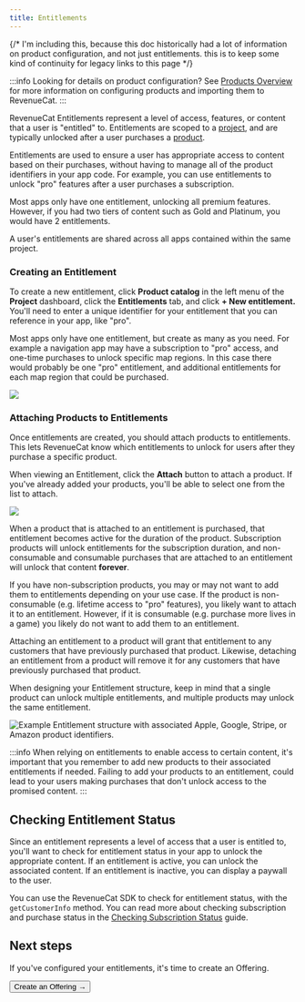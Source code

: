 ```yaml
---
title: Entitlements
---
```


{/* I'm including this, because this doc historically had a lot of information on product configuration, and not just entitlements. this is to keep some kind of continuity for legacy links to this page */}

:::info Looking for details on product configuration?
See [Products Overview](/offerings/products-overview) for more information on configuring products and importing them to RevenueCat.
:::

RevenueCat Entitlements represent a level of access, features, or content that a user is "entitled" to. Entitlements are scoped to a [project](/projects/overview), and are typically unlocked after a user purchases a [product](/offerings/products-overview).

Entitlements are used to ensure a user has appropriate access to content based on their purchases, without having to manage all of the product identifiers in your app code. For example, you can use entitlements to unlock "pro" features after a user purchases a subscription.

Most apps only have one entitlement, unlocking all premium features. However, if you had two tiers of content such as Gold and Platinum, you would have 2 entitlements.

A user's entitlements are shared across all apps contained within the same project.

### Creating an Entitlement

To create a new entitlement, click **Product catalog** in the left menu of the **Project** dashboard, click the **Entitlements** tab, and click **+ New entitlement.** You'll need to enter a unique identifier for your entitlement that you can reference in your app, like "pro".

Most apps only have one entitlement, but create as many as you need. For example a navigation app may have a subscription to "pro" access, and one-time purchases to unlock specific map regions. In this case there would probably be one "pro" entitlement, and additional entitlements for each map region that could be purchased.

![](/docs_images/offerings/entitlements.png)

### Attaching Products to Entitlements

Once entitlements are created, you should attach products to entitlements. This lets RevenueCat know which entitlements to unlock for users after they purchase a specific product.

When viewing an Entitlement, click the **Attach** button to attach a product. If you've already added your products, you'll be able to select one from the list to attach.

![](/docs_images/offerings/entitlements-attach-product.png)

When a product that is attached to an entitlement is purchased, that entitlement becomes active for the duration of the product. Subscription products will unlock entitlements for the subscription duration, and non-consumable and consumable purchases that are attached to an entitlement will unlock that content **forever**.

If you have non-subscription products, you may or may not want to add them to entitlements depending on your use case. If the product is non-consumable (e.g. lifetime access to "pro" features), you likely want to attach it to an entitlement. However, if it is consumable (e.g. purchase more lives in a game) you likely do not want to add them to an entitlement.

Attaching an entitlement to a product will grant that entitlement to any customers that have previously purchased that product. Likewise, detaching an entitlement from a product will remove it for any customers that have previously purchased that product.

When designing your Entitlement structure, keep in mind that a single product can unlock multiple entitlements, and multiple products may unlock the same entitlement.

![Example Entitlement structure with associated Apple, Google, Stripe, or Amazon product identifiers.](/docs_images/entitlements/example-structure.png)

:::info
When relying on entitlements to enable access to certain content, it's important that you remember to add new products to their associated entitlements if needed. Failing to add your products to an entitlement, could lead to your users making purchases that don't unlock access to the promised content.
:::

## Checking Entitlement Status

Since an entitlement represents a level of access that a user is entitled to, you'll want to check for entitlement status in your app to unlock the appropriate content. If an entitlement is active, you can unlock the associated content. If an entitlement is inactive, you can display a paywall to the user.

You can use the RevenueCat SDK to check for entitlement status, with the `getCustomerInfo` method. You can read more about checking subscription and purchase status in the [Checking Subscription Status](/customers/customer-info) guide.

## Next steps

If you've configured your entitlements, it's time to create an Offering.

<Button href="/docs/offerings/overview">Create an Offering →</Button>
